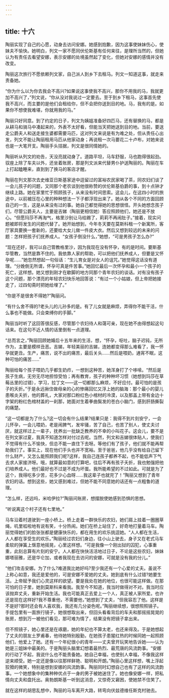 ```yaml
---
---
---
```

title: 十六
---




陶丽实现了自己的心愿，动身去访问安娜。她感到抱歉，因为这事使妹妹伤心，使妹夫不愉快。她明白，列文一家不愿同伏伦斯基有任何来往，是理所当然的，但她认为有责任去看望安娜，表示安娜的处境虽然起了变化，但她对安娜的感情并没有改变。

陶丽这次旅行不愿依赖列文家，自己派人到乡下去租马。列文一知道这事，就走来责备她。

“你为什么以为你去我会不高兴?如果说这事使我不高兴，那你不用我的马，我就更加不高兴了，”列文说，“你从没对我说过一定要去。至于到乡下租马，这事首先使我不高兴，而主要的是他们会租给你，但不会把你送到目的地。马，我有的是。如果你不想使我难堪，你就用我的马。”

陶丽只好同意。到了约定的日子，列文为姨姐准备好四匹马，还有替换的马，都是从耕马和骑马中凑起来的，外表不太好看，但能当天把她送到目的地。当前，要送走公爵夫人和送走接生婆都需要马匹，这对列文来说是有为难之处，但从责任心出发，列文不能让陶丽租用马匹从他家动身；再说租一次马要花二十卢布，对她来说也是一大笔开支。陶丽手头拮据，列文是很同情她的。

陶丽听从列文的劝告，天没亮就动身了。道路平坦，马车舒服，马也跑得很起劲。驭座上除了车夫以外，还坐着账房，那是列文派来代替男仆护送陶丽的。陶丽在车上打起瞌睡来，直到到了换马的客店才醒。

陶丽在列文那次去史维亚日斯基家途中逗留过的富裕农民家喝了茶，同农妇们谈了一会儿孩子的问题，又同那个老农谈到他很称赞的伏伦斯基伯爵的事，到十点钟才继续上路。她在家里忙于照顾孩子，从来没有时间思索。这会儿，在这四小时的旅途中，以前被压在心里的种种想法一下子都浮现出来了。她从各个不同的方面回顾自己的一生，这是从来没有过的事。她自己都觉得她的思想很怪。开头她想念孩子们，尽管公爵夫人，主要是吉娣（陶丽更相信她）答应照顾他们，她还是不放心。“但愿玛莎不再淘气，格里沙别让马给踢了，莉莉不再闹肚子。”接着，现实问题被即将发生的问题代替了。她开始想到，今年冬天要在莫斯科租一个新寓所，客厅家具要换一套新的，还要给大女儿做一件皮大衣。然后又想到较远的未来的问题：怎样把孩子们抚养成人。“女孩子倒没什么，”她想，“可是男孩子怎么办?”

“现在还好，我可以自己管教格里沙，因为我现在没有怀孕，有的是时间。要斯基华管教，当然是靠不住的。我依靠人家的帮助，可以把他们抚养成人，但要是又怀孕呢……”她忽然想起一句俗话：“生儿育女是对女人的诅咒。”她觉得这话没有道理。“分娩倒无所谓，怀孕可真是件苦事。”她回忆最后一次怀孕和最小一个孩子的死亡，这样想。她又想到刚才在歇脚的地方同那个青年农妇的谈话。对有没有孩子这个问题，那个漂亮的年轻农妇快乐地回答说：“有过一个小姑娘，但上帝把她接走了，过四旬斋时把她给埋了。”

“你是不是很舍不得她?”陶丽问。

“有什么舍不得的?老头儿的儿孙多的是。有了儿女就是麻烦，弄得你不能干活，什么事也不能做。只会束缚你的手脚。”

陶丽当时听了这回答很反感，尽管那个农妇待人和蔼可亲，现在她不由得想起这句话来。在这句不近人情的话里倒有一点道理。

“总而言之，”陶丽回顾她婚后十五年来的生活，想，“怀孕，呕吐，脑子迟钝，无所作为，主要是模样丑恶。吉娣，年轻美丽的吉娣，连她都变得那么难看了，我一怀孕就更丑。生产，痛苦，说不出的痛苦，最后关头……然后是喂奶，通宵不眠，这种可怕的痛苦……”

陶丽给每个孩子喂奶几乎都生奶疖，一想到这种苦，她浑身打了个哆嗦。“然后是孩子生病，无穷无尽地担惊受怕；再有教育，孩子的种种坏习惯（她想到玛莎在草莓丛里的过错），学习，拉丁文——这一切都那么麻烦，不好应付。最可怕的是孩子的夭折。”于是永远揪住做母亲的心的惨痛回忆又浮上她的脑海：那个最小的婴儿患喉炎夭折，他的葬礼，大家对那口粉红色小棺材的冷漠，以及那盖上带有金边十字架的粉红色棺材盖的一刹那，她面对生着拳曲鬓发的苍白小脑门，感到肝肠撕裂的痛楚。

“这一切都是为了什么?这一切会有什么结果?结果只是：我得不到片刻安宁，一会儿怀孕，一会儿喂奶，老是闹脾气，发牢骚，苦了自己，也苦了别人，使丈夫讨厌，就这样过上一辈子，抚养出一批缺乏教养的不幸的小叫花子。这会儿，要不是在列文家过夏，我真不知道怎样对付过去呢。当然，列文和吉娣很体贴人，使我们不觉得有什么不愉快，但总不能一直住下去呀。等他们有了孩子，他们就不能再帮助我们了。事实上，现在他们手头也并不宽裕。至于爸爸，他几乎没有给自己留下什么财产，又怎么能照顾我们呢?这样，我自己连孩子都养不起，也不能低声下气去求人家接济呀。哦，就算最如意的打算吧，往后不再有孩子夭折，我也勉强把他们培养成人。他们最好也不过是不成为坏蛋。我所能希望的不过如此。可就是为了这个，我得吃多少苦，花多少心血呀……我这辈子也就完了！”陶丽又想到了青年农妇的话。想到这些，她又感到难过，但她不能不同意她的话还有一点粗鲁的道理。

“怎么样，还远吗，米哈伊拉?”陶丽问账房，想摆脱使她感到恐惧的思想。

“听说离这个村子还有七里地。”

马车沿着村道驶到一座小桥上。桥上走着一群快乐的农妇，她们肩上挂着一圈圈草绳，叽里呱啦地有说有笑，十分热闹。她们在桥上站住了，好奇地打量着马车。陶丽觉得她们的脸张张都是健康快乐的，都在用生的欢乐挑逗她。“人人都在生活，人人都在享受生的欢乐。”陶丽经过农妇们身边，往小山上驶去，身子又在老式马车柔软的弹簧上惬意地摇晃，心里这样想。“可是我像一个刚出狱的囚犯，心事重重，此刻总算有片刻的安宁。人人都在快快活活地过日子，不论是这些农妇，妹妹娜塔丽雅，还是华仑加，或者我现在去访问的安娜，可就是没有我的分儿。”

“他们攻击安娜。为了什么?难道我比她好吗?至少我还有一个心爱的丈夫。虽说不上称心如意，我还是爱他的，可是安娜不爱她的丈夫。她到底有什么过错?她要生活。上帝赋予我们心灵这样的欲望。要是我处在她的地位，也很可能这样做。在那可怕的日子里，她到莫斯科来看我。我至今不知道，我当时做得对不对。我当时应该抛弃丈夫，重新开始生活。我也可能真正去爱上一个人，真正被人家所爱。也许还是现在这样好?我不尊重他，不需要他，”她想到了丈夫，“但我容忍了他。这样是不是好?那时还会有人喜欢我，我还有几分姿色呢。”陶丽继续想，很想照照镜子。手提包里有一面旅行镜子，她很想取出来，但回头看看背后的车夫和那摇摇晃晃的账房，想到万一被他们看见，那可难为情了，结果没有把镜子拿出来。

但不照镜子，她心里还是在琢磨，她的年纪也不算太老，也还来得及。于是她想起了丈夫的朋友土罗甫春，他待她特别殷勤，在她孩子患猩红热的时候同她一起照顾他们，他爱上了她。还有一个年纪很小的青年——丈夫曾开玩笑地告诉她——认为她是三姐妹中最美的。于是陶丽头脑里幻想着最热烈、最荒唐的风流韵事。“安娜的行动了不起，我说什么也不能责备她。她自己幸福，也使别人幸福，不像我这样逆来顺受。她一定还是像以往那样鲜艳、聪明和开朗。”陶丽心里这样想，嘴上浮起狡猾的微笑，特别是想到安娜的风流韵事。陶丽同时幻想自己也有了这样的风流韵事。一个她想象中的集种种优点于一身的男子被她迷住了。她也像安娜一样，把私情向丈夫和盘托出。奥勃朗斯基一听到这消息，又惊奇又窘困，使她禁不住笑了。

就在这样的胡思乱想中，陶丽的马车离开大路，转弯向伏兹德维任斯克村驰去。